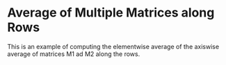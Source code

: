 Average of Multiple Matrices along Rows
==============================================

This is an example of computing the elementwise average of the axiswise average
of matrices M1 ad M2 along the rows.


<WorkedExample />
